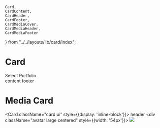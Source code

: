 
    Card,
    CardContent,
    CardHeader,
    CardFooter,
    CardMediaCover,
    CardMediaHeader,
    CardMediaFooter
} from "../../layouts/lib/card/index";

# Card

<Card>
    <CardHeader label={"Program Application"}>
        <div className="instruction_area"><span data-i18n="true">Select Portfolio</span></div>
    </CardHeader>
    <CardContent>
        content
    </CardContent>
    <CardFooter>
        footer
    </CardFooter>
</Card>

# Media Card

<Card className="card ui" style={{display: 'inline-block'}}>
<CardMediaCover
    cover="https://drscdn.500px.org/photo/1087619849/q%3D90_m%3D2048/v2?sig=508927fbd5a6d63b91b617fb1a7d4a75a1e4e1c2ce6d4a1905c3a8e1bc4faf9b"
    >
    <CardMediaHeader>header</CardMediaHeader>
    <CardMediaFooter>
        <div className="avatar large centered" style={{width: '54px'}}>
            <img src="https://drscdn.500px.org/user_avatar/20054901/q%3D85_w%3D300_h%3D300/v2?webp=true&v=1&sig=d05164ca5d57992d2d0c9dc9effbcf6ff0f4c7d897889538b707623994ad929f" />
        </div>
    </CardMediaFooter>
</CardMediaCover>
</Card>
